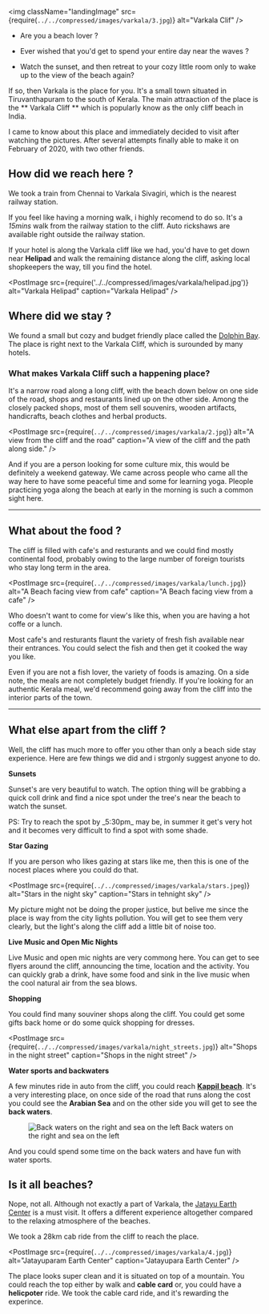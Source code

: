 
<img
  className="landingImage"
  src={require(`../../compressed/images/varkala/3.jpg`)}
  alt="Varkala Clif"
/>

- Are you a beach lover ?

- Ever wished that you'd get to spend your entire day near the waves ?

- Watch the sunset, and then retreat to your cozy little room only to wake up to the view of the beach again?

If so, then Varkala is the place for you. It's a small town situated in Tiruvanthapuram to the south of Kerala.
The main attraaction of the place is the ** Varkala Cliff ** which is popularly know as the only cliff beach in India.

I came to know about this place and immediately decided to visit after watching the pictures. After several attempts finally able to make it on February of 2020, with two other friends.

## How did we reach here ?

We took a train from Chennai to Varkala Sivagiri, which is the nearest railway station.

If you feel like having a morning walk, i highly recomend to do so. It's a _15mins_ walk from the railway station to the cliff.
Auto rickshaws are available right outside the railway station.

If your hotel is along the Varkala cliff like we had, you'd have to get down near **Helipad** and walk the remaining distance along the cliff, asking local shopkeepers the way, till you find the hotel.

<PostImage
  src={require('../../compressed/images/varkala/helipad.jpg')}
  alt="Varkala Helipad"
  caption="Varkala Helipad"
/>

## Where did we stay ?

We found a small but cozy and budget friendly place called the [Dolphin Bay](https://www.google.com/maps/uv?hl=en&pb=!1s0x3b05ef1ad006e1db%3A0x2daa04519d199e58!3m1!7e115!4shttps%3A%2F%2Flh5.googleusercontent.com%2Fp%2FAF1QipOzkBM5NysmOOM3nNXWlutluilQii5v3U5lZxp1%3Dw240-h320-k-no!5sdolphin%20bay%20varkala%20-%20Google%20Search!15sCAQ&imagekey=!1e10!2sAF1QipOzkBM5NysmOOM3nNXWlutluilQii5v3U5lZxp1&sa=X&ved=2ahUKEwjAo_S33LDpAhVFzDgGHe2nDWwQoiowDHoECBQQBg).
The place is right next to the Varkala Cliff, which is surounded by many hotels.

### What makes Varkala Cliff such a happening place?

It's a narrow road along a long cliff, with the beach down below on one side of the road, shops and restaurants lined up on the other side.
Among the closely packed shops, most of them sell souvenirs, wooden artifacts, handicrafts, beach clothes and herbal products.

<PostImage
  src={require(`../../compressed/images/varkala/2.jpg`)}
  alt="A view from the cliff and the road"
  caption="A view of the cliff and the path along side."
/>

And if you are a person looking for some culture mix, this would be definitely a weekend gateway.
We came across people who came all the way here to have some peaceful time and some for learning yoga. Pleople practicing yoga along the beach at early in the morning is such a common sight here.

---

## What about the food ?

The cliff is filled with cafe's and resturants and we could find mostly continental food, probably owing to the large number of foreign tourists who stay long term in the area.

<PostImage
  src={require(`../../compressed/images/varkala/lunch.jpg`)}
  alt="A Beach facing view from cafe"
  caption="A Beach facing view from a cafe"
/>

Who doesn't want to come for view's like this, when you are having a hot coffe or a lunch.

Most cafe's and resturants flaunt the variety of fresh fish available near their entrances. You could select the fish and then get it cooked the way you like.

Even if you are not a fish lover, the variety of foods is amazing. On a side note, the meals are not completely budget friendly.
If you're looking for an authentic Kerala meal, we'd recommend going away from the cliff into the interior parts of the town.

---

## What else apart from the cliff ?

Well, the cliff has much more to offer you other than only a beach side stay experience. Here are few things we did and i strgonly suggest anyone to do.

**Sunsets**

Sunset's are very beautiful to watch. The option thing will be grabbing a quick coll drink and find a nice spot under the tree's near the beach to watch the sunset.

<Suggestion>
  PS: Try to reach the spot by _5:30pm_ may be, in summer it get's very hot and
  it becomes very difficult to find a spot with some shade.
</Suggestion>

**Star Gazing**

If you are person who likes gazing at stars like me, then this is one of the nocest places where you could do that.

<PostImage
  src={require(`../../compressed/images/varkala/stars.jpeg`)}
  alt="Stars in the night sky"
  caption="Stars in tehnight sky"
/>

My picture might not be doing the proper justice, but belive me since the place is way from the city lights pollution.
You will get to see them very clearly, but the light's along the cliff add a little bit of noise too.

**Live Music and Open Mic Nights**

Live Music and open mic nights are very commong here. You can get to see flyers around the cliff, announcing the time, location and the activity.
You can quickly grab a drink, have some food and sink in the live music when the cool natural air from the sea blows.

**Shopping**

You could find many souviner shops along the cliff. You could get some gifts back home or do some quick shopping for dresses.

<PostImage
  src={require(`../../compressed/images/varkala/night_streets.jpg`)}
  alt="Shops in the night street"
  caption="Shops in the night street"
/>

**Water sports and backwaters**

A few minutes ride in auto from the cliff, you could reach **[Kappil beach](https://www.google.com/maps/place/Kappil+Beach,+Kerala/data=!4m2!3m1!1s0x3b05ef871cecadd3:0xb0887b7d70708538?sa=X&ved=2ahUKEwj3vZyf7LHpAhVPwjgGHdlCCkYQ8gEwHnoECBMQBA)**.
It's a very interesting place, on once side of the road that runs along the cost you could see the **Arabian Sea** and on the other side you will get to see the **back waters**.

<figure>
  <img
    src={require(`../../compressed/images/varkala/kappil_beach.jpg`)}
    alt="Back waters on the right and sea on the left"
    style={{ width: '100%' }}
  />
  <figurecaption>Back waters on the right and sea on the left</figurecaption>
</figure>

And you could spend some time on the back waters and have fun with water sports.

## Is it all beaches?

Nope, not all. Although not exactly a part of Varkala, the [Jatayu Earth Center](https://www.google.com/maps/place/Jatayu+Earth's+Center/@8.8605987,76.8669812,15z/data=!4m2!3m1!1s0x0:0x77a24d56f5a90c70?sa=X&ved=2ahUKEwjtmI7k7LHpAhXsxzgGHYAdBQYQ_BIwI3oECBQQCA) is a must visit. It offers a different experience altogether compared to the relaxing atmosphere of the beaches.

We took a 28km cab ride from the cliff to reach the place.

<PostImage
  src={require(`../../compressed/images/varkala/4.jpg`)}
  alt="Jatayuparam Earth Center"
  caption="Jatayupara Earth Center"
/>

The place looks super clean and it is situated on top of a mountain.
You could reach the top either by walk and **cable card** or, you could have a **helicpoter** ride. We took the cable card ride, and it's rewarding the experince.

<!-- **Cable cars**

<PostImage
  src={require(`../../compressed/images/varkala/cable_cars.jpg`)}
  alt="Jatayuparam Earth Center"
  caption="Jatayupara Earth Center"
/> -->
